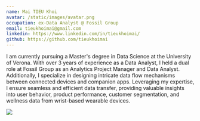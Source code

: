 ```yaml
---
name: Mai TIEU Khoi
avatar: /static/images/avatar.png
occupation: ex-Data Analyst @ Fossil Group
email: tieukhoimai@gmail.com
linkedin: https://www.linkedin.com/in/tieukhoimai/
github: https://github.com/tieukhoimai
---
```


I am currently pursuing a Master's degree in Data Science at the University of Verona. With over 3 years of experience as a Data Analyst, I held a dual role at Fossil Group as an Analytics Project Manager and Data Analyst. Additionally, I specialize in designing intricate data flow mechanisms between connected devices and companion apps. Leveraging my expertise, I ensure seamless and efficient data transfer, providing valuable insights into user behavior, product performance, customer segmentation, and wellness data from wrist-based wearable devices.

<p align="left">
  <a href="https://skillicons.dev">
    <img src="https://skillicons.dev/icons?i=aws,gcp,docker,figma,firebase,github,html,js,mongodb,mysql,nextjs,py,r,vscode" />
  </a>
</p>


